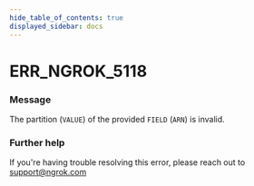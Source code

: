 ```yaml
---
hide_table_of_contents: true
displayed_sidebar: docs
---
```



# ERR_NGROK_5118

### Message

The partition (`VALUE`) of the provided `FIELD` (`ARN`) is invalid.

### Further help

If you're having trouble resolving this error, please reach out to [support@ngrok.com](mailto:support@ngrok.com?subject=Help%20with%20ERR_NGROK_5118)

<ErrorDetails error="err_ngrok_5118" />
